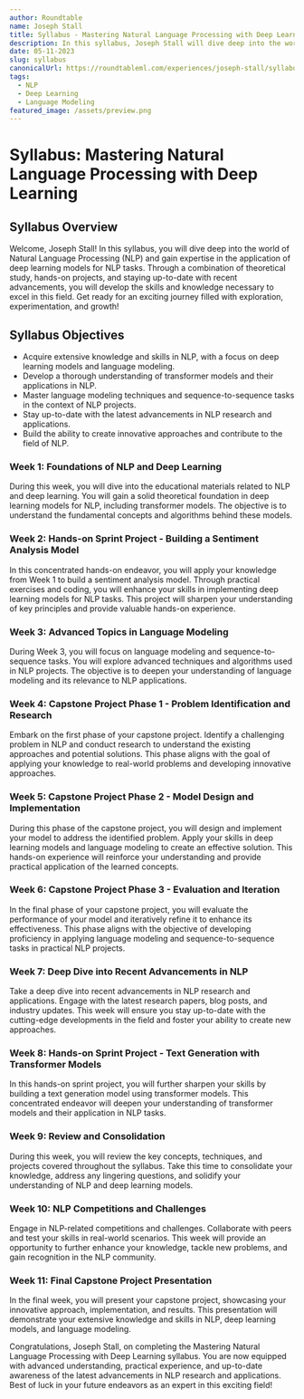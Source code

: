 ```yaml
---
author: Roundtable
name: Joseph Stall
title: Syllabus - Mastering Natural Language Processing with Deep Learning
description: In this syllabus, Joseph Stall will dive deep into the world of Natural Language Processing (NLP) and gain expertise in the application of deep learning models for NLP tasks. Through a combination of theoretical study, hands-on projects, and staying up-to-date with recent advancements, Joseph will develop the skills and knowledge necessary to excel in this field. Get ready for an exciting journey filled with exploration, experimentation, and growth!
date: 05-11-2023
slug: syllabus
canonicalUrl: https://roundtableml.com/experiences/joseph-stall/syllabus
tags:
  - NLP
  - Deep Learning
  - Language Modeling
featured_image: /assets/preview.png
---
```


# Syllabus: Mastering Natural Language Processing with Deep Learning

## Syllabus Overview

Welcome, Joseph Stall! In this syllabus, you will dive deep into the world of Natural Language Processing (NLP) and gain expertise in the application of deep learning models for NLP tasks. Through a combination of theoretical study, hands-on projects, and staying up-to-date with recent advancements, you will develop the skills and knowledge necessary to excel in this field. Get ready for an exciting journey filled with exploration, experimentation, and growth!

## Syllabus Objectives

- Acquire extensive knowledge and skills in NLP, with a focus on deep learning models and language modeling.
- Develop a thorough understanding of transformer models and their applications in NLP.
- Master language modeling techniques and sequence-to-sequence tasks in the context of NLP projects.
- Stay up-to-date with the latest advancements in NLP research and applications.
- Build the ability to create innovative approaches and contribute to the field of NLP.

### Week 1: Foundations of NLP and Deep Learning

During this week, you will dive into the educational materials related to NLP and deep learning. You will gain a solid theoretical foundation in deep learning models for NLP, including transformer models. The objective is to understand the fundamental concepts and algorithms behind these models.

### Week 2: Hands-on Sprint Project - Building a Sentiment Analysis Model

In this concentrated hands-on endeavor, you will apply your knowledge from Week 1 to build a sentiment analysis model. Through practical exercises and coding, you will enhance your skills in implementing deep learning models for NLP tasks. This project will sharpen your understanding of key principles and provide valuable hands-on experience.

### Week 3: Advanced Topics in Language Modeling

During Week 3, you will focus on language modeling and sequence-to-sequence tasks. You will explore advanced techniques and algorithms used in NLP projects. The objective is to deepen your understanding of language modeling and its relevance to NLP applications.

### Week 4: Capstone Project Phase 1 - Problem Identification and Research

Embark on the first phase of your capstone project. Identify a challenging problem in NLP and conduct research to understand the existing approaches and potential solutions. This phase aligns with the goal of applying your knowledge to real-world problems and developing innovative approaches.

### Week 5: Capstone Project Phase 2 - Model Design and Implementation

During this phase of the capstone project, you will design and implement your model to address the identified problem. Apply your skills in deep learning models and language modeling to create an effective solution. This hands-on experience will reinforce your understanding and provide practical application of the learned concepts.

### Week 6: Capstone Project Phase 3 - Evaluation and Iteration

In the final phase of your capstone project, you will evaluate the performance of your model and iteratively refine it to enhance its effectiveness. This phase aligns with the objective of developing proficiency in applying language modeling and sequence-to-sequence tasks in practical NLP projects.

### Week 7: Deep Dive into Recent Advancements in NLP

Take a deep dive into recent advancements in NLP research and applications. Engage with the latest research papers, blog posts, and industry updates. This week will ensure you stay up-to-date with the cutting-edge developments in the field and foster your ability to create new approaches.

### Week 8: Hands-on Sprint Project - Text Generation with Transformer Models

In this hands-on sprint project, you will further sharpen your skills by building a text generation model using transformer models. This concentrated endeavor will deepen your understanding of transformer models and their application in NLP tasks.

### Week 9: Review and Consolidation

During this week, you will review the key concepts, techniques, and projects covered throughout the syllabus. Take this time to consolidate your knowledge, address any lingering questions, and solidify your understanding of NLP and deep learning models.

### Week 10: NLP Competitions and Challenges

Engage in NLP-related competitions and challenges. Collaborate with peers and test your skills in real-world scenarios. This week will provide an opportunity to further enhance your knowledge, tackle new problems, and gain recognition in the NLP community.

### Week 11: Final Capstone Project Presentation

In the final week, you will present your capstone project, showcasing your innovative approach, implementation, and results. This presentation will demonstrate your extensive knowledge and skills in NLP, deep learning models, and language modeling.

Congratulations, Joseph Stall, on completing the Mastering Natural Language Processing with Deep Learning syllabus. You are now equipped with advanced understanding, practical experience, and up-to-date awareness of the latest advancements in NLP research and applications. Best of luck in your future endeavors as an expert in this exciting field!
